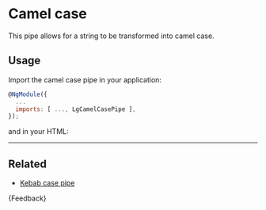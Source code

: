 
<Meta title="Helpers/Pipes/Camel case/Guide" />

# Camel case

This pipe allows for a string to be transformed into camel case.

## Usage
Import the camel case pipe in your application:

```js
@NgModule({
  ...
  imports: [ ..., LgCamelCasePipe ],
});
```

and in your HTML:

<Source id="helpers-pipes-camel-case-examples--camel-case-pipe-story"></Source>

---

## Related

- [Kebab case pipe](./?path=/docs/helpers-pipes-kebab-case-guide--docs)

<Markdown>{Feedback}</Markdown>
